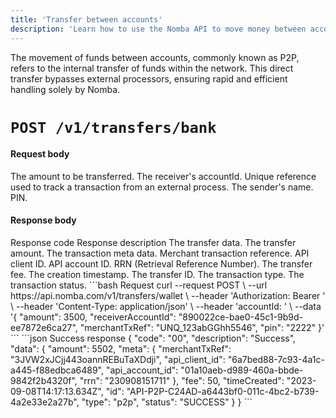 ```yaml
---
title: 'Transfer between accounts'
description: 'Learn how to use the Nomba API to move money between accounts'
---
```


<CardGroup cols={2}>
  <Card
    title="Perform wallet transfers from the parent account"
    icon="network-wired"
    href="/nomba-api-reference/transfers/perform-wallet-transfer-from-the-parent-account"
  >
  </Card>
  <Card
    title="Perform wallet transfers from sub accounts"
    icon="network-wired"
    href="/nomba-api-reference/transfers/perform-wallet-transfer-from-account"
  >
  </Card>
</CardGroup>

<Tip>
The movement of funds between accounts, commonly known as P2P, refers to the internal transfer of funds within the network. This direct transfer bypasses external processors, ensuring rapid and efficient handling solely by Nomba.
</Tip>

# `POST /v1/transfers/bank`

#### Request body

<ParamField body="amount" type="number" required>
  The amount to be transferred.
</ParamField>

<ParamField body="receiverAccountId" type="string" required>
  The receiver's accountId.
</ParamField>

<ParamField body="merchantTxRef" type="string" required>
  Unique reference used to track a transaction from an external process.
</ParamField>

<ParamField body="senderName" type="string" required>
  The sender's name.
</ParamField>

<ParamField body="senderName" type="string" required>
  PIN.
</ParamField>

#### Response body

<ResponseField name="code" type="string" required>
  Response code
</ResponseField>

<ResponseField name="description" type="string" required>
  Response description
</ResponseField>

<ResponseField name="data" type="object">
  The transfer data.
  <Expandable title="object"  defaultOpen="true">
    <ResponseField name="amount" type="number" required>
      The transfer amount.
    </ResponseField>
    <ResponseField name="meta" type="string" required>
      The transaction meta data.
      <Expandable title="object"  defaultOpen="true">
        <ResponseField name="merchantTxRef" type="string">
            Merchant transaction reference.
        </ResponseField>
        <ResponseField name="api_client_id" type="string">
            API client ID.
        </ResponseField>
        <ResponseField name="api_account_id" type="string">
            API account ID.
        </ResponseField>
        <ResponseField name="rrn" type="string">
            RRN (Retrieval Reference Number).
        </ResponseField>
      </Expandable>
    </ResponseField>
    <ResponseField name="fee" type="number" required>
      The transfer fee.
    </ResponseField>
    <ResponseField name="timeCreated" type="string" required>
      The creation timestamp.
    </ResponseField>
    <ResponseField name="id" type="string" required>
      The transfer ID.
    </ResponseField>
    <ResponseField name="type" type="string" required>
      The transaction type.
    </ResponseField>
    <ResponseField name="status" type="string" required>
      The transaction status.
    </ResponseField>
    
  </Expandable>
</ResponseField>

<RequestExample>
```bash Request
curl --request POST \
  --url https://api.nomba.com/v1/transfers/wallet \
  --header 'Authorization: Bearer <token>' \
  --header 'Content-Type: application/json' \
  --header 'accountId: <accountid>' \
  --data '{
  "amount": 3500,
  "receiverAccountId": "890022ce-bae0-45c1-9b9d-ee7872e6ca27",
  "merchantTxRef": "UNQ_123abGGhh5546",
  "pin": "2222"
}'
```
</RequestExample>

<ResponseExample>
```json Success response
{
  "code": "00",
  "description": "Success",
  "data": {
    "amount": 5502,
    "meta": {
      "merchantTxRef": "3JVW2xJCjj443oannREBuTaXDdji",
      "api_client_id": "6a7bed88-7c93-4a1c-a445-f88edbca6489",
      "api_account_id": "01a10aeb-d989-460a-bbde-9842f2b4320f",
      "rrn": "230908151711"
    },
    "fee": 50,
    "timeCreated": "2023-09-08T14:17:13.634Z",
    "id": "API-P2P-C24AD-a6443bf0-011c-4bc2-b739-4a2e33e2a27b",
    "type": "p2p",
    "status": "SUCCESS"
  }
}
```
</ResponseExample>